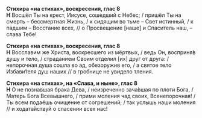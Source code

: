 **Стихира «на стихах», воскресения, глас 8**  
**Н** Восшёл Ты на крест, Иисусе, сошедший с Небес; / пришёл Ты на смерть – бессмертная Жизнь, / к сидящим во тьме – Свет истинный, / к падшим – Восстание всех, // о Просвещение [наше] и Спаситель наш, – слава Тебе!

**Стихира «на стихах», воскресения, глас 8**  
**Н** Восславим же Христа, воскресшего из мёртвых, / ведь Он, восприня́в душу и тело, / страданием Своим отделил [их] друг от друга: / непорочная душа сошла во ад, обезоружив его, / а святое тело Избави́теля душ наших // в гробнице не увидело тления.

**Стихира «на стихах», на «Слава, и ныне», глас 8**  
**Н** О не познавшая брака Дева, / неизреченно зача́вшая по плоти Бога, / Матерь Бога Всевышнего, / прими моления чад своих, Всенепорочная! / Ты всем подаёшь очищение от согрешений; / так услышь наши моления // и ходата́йствуй о спасении всех нас!
